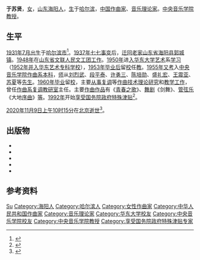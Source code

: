 {{NoteTA|T=zh-hans:于苏贤;zh-hant:于蘇賢;|1=zh-hans:于苏贤;zh-hant:于蘇賢;}}
{{藝人
|姓名 = 于苏贤
|类型 = 作曲家
|图片 = 
|图片简介 = 
|国籍 = {{PRC}}
|出生日期 = 1931年7月
|出生地点 = {{ROC-1928}}[[黑龍江省|黑龍江省]][[哈爾濱市|哈爾濱市]]
|逝世日期 = {{Dda|2020|11|9|1931|7}}
|逝世地点 = {{CHN}}[[北京市|北京市]]
|职业 = [[作曲家|作曲家]]、音乐理论家
|语言 = [[中文|中文]]
|母校 = [[华东艺术专科学校|华东艺术专科学校]]
|代表作 = 《青春之歌》
|活跃年代 = 
|配偶 = 
}}
'''于苏贤'''{{BD|1931年|7月|2020年|11月9日|catIdx=Yu}}，[[女|女]]，[[山东省|山东]][[海阳县|海阳]][[人|人]]，[[出生|生]]于[[哈尔滨市|哈尔滨]]，[[中国|中国]][[作曲家|作曲家]]、[[音乐理论|音乐理论]][[大家|家]]。[[中央音乐学院|中央音乐学院]][[教授|教授]]。

==生平==
[[1931年#出生|1931年7月出生]]于[[哈尔滨市|哈尔滨市]]<ref>{{cite book |author1=黄胜泉 |title=中国音乐家辞典 |date=2006 |publisher=[[人民出版社|人民出版社]] |isbn=9787010027906 |page=1062}}</ref>。[[1937年|1937年]][[七七事变|七七事变]]后，[[搬迁|迁回]][[籍贯|老家]][[山东省|山东省]][[海阳县|海阳县]][[郭城镇|郭城镇]]。[[1948年|1948年]]在[[山东省文联|山东省文联]][[人民|人民]][[文工团|文工团]][[工作|工作]]。[[1950年|1950年]]进[[入|入]][[华东大学|华东大学]][[艺术|艺术]]系[[学习|学习]]（[[1952年|1952年]][[併吞|并入]][[华东艺术专科学校|华东艺术专科学校]]），[[1953年|1953年]][[畢業|毕业]][[之後_(消歧義)|后]]留[[学校|校]]任[[教师|教]]。[[1955年|1955年]][[又|又]][[考试|考]]入[[中央音乐学院|中央音乐学院]][[作曲|作曲]][[科系|系]][[本科教育|本科]]，[[教师|师]]从[[刘烈武|刘烈武]]、[[段平泰|段平泰]]、[[许勇三|许勇三]]、[[陈培勋|陈培勋]]、[[盛礼宏|盛礼宏]]、[[王震亚|王震亚]]、[[苏夏|苏夏]]等[[先生|先生]]。[[1960年|1960年]][[毕业|毕业]]留[[学校|校]]，主要[[从事|从事]][[复调|复调]]等[[作曲|作曲]][[技术|技术]][[音乐理论|理论]][[研究|研究]]和[[音乐教育|教学工作]]，曾任[[作曲|作曲]][[科系|系]][[复调|复调]][[教研室|教研室]]主任。主要[[音乐作品|作曲作品]]有《[[青春之歌_(1959年电影)|青春之歌]]》、[[舞剧|舞剧]]《剑舞》、[[管弦乐|管弦乐]]《大地[[序曲|序曲]]》[[等|等]]。[[1992年|1992年]]开始[[享受|享受]][[国务院政府特殊津贴|国务院政府特殊津贴]]<ref>{{cite journal |author=孙志鸿 |title=奢侈的清贫——记于苏贤和她的复调教学体系 |journal=音乐创作 |date=2015 |issue=1 |pages=36-41 |doi=10.3969/j.issn.0513-2436.2015.01.005 |issn=0513-2436}}</ref>。

[[2020年11月逝世人物列表#9日|2020年11月9日]][[上午|上午]][[巳时|10时15分]]在[[北京市|北京]][[逝世|逝世]]<ref>{{cite web |title=讣告 |url=http://www.ccom.edu.cn/xwyhd/xsjd/2020f/202011/t20201111_74248.html |publisher=中央音乐学院 |date=2020-11-11 |accessdate=2020-11-13 |archive-date=2020-11-17 |archive-url=https://web.archive.org/web/20201117083600/http://www.ccom.edu.cn/xwyhd/xsjd/2020f/202011/t20201111_74248.html |dead-url=no }}</ref>。
==出版物==
*{{cite book |author=于苏贤 |title=24首钢琴赋格曲及创作分析 |date=2013 |publisher=人民音乐出版社 |location=北京 |isbn=978-7-103-04370-7}}
*{{cite book |author=于苏贤 |title=中国传统复调音乐 |date=2006 |publisher=人民音乐出版社 |location=北京 |isbn=7-103-03142-8}}
*{{cite book |author=于苏贤 |title=20世纪复调音乐 |date=2001 |publisher=人民音乐出版社 |location=北京 |isbn=7-103-02128-7}}
*{{cite book |author=于苏贤 |title=复调音乐教程 |date=2001 |publisher=上海音乐出版社 |location=上海 |isbn=7-80553-949-9}}
*{{cite book |author=于苏贤 |title=申克音乐分析理论概要 |date=1993 |publisher=人民音乐出版社 |location=北京 |isbn=7-103-01114-1}}
==参考资料==
{{portal|人物|音乐}}
{{reflist}}

{{authority control}}
{{DEFAULTSORT:Yu}}
[[Category:于姓|Su]]
[[Category:海阳人|Category:海阳人]]
[[Category:哈尔滨人|Category:哈尔滨人]]
[[Category:女性作曲家|Category:女性作曲家]]
[[Category:中华人民共和国作曲家|Category:中华人民共和国作曲家]]
[[Category:音乐理论家|Category:音乐理论家]]
[[Category:华东大学校友|Category:华东大学校友]]
[[Category:中央音乐学院校友|Category:中央音乐学院校友]]
[[Category:中央音乐学院教授|Category:中央音乐学院教授]]
[[Category:享受国务院政府特殊津贴专家|Category:享受国务院政府特殊津贴专家]]
